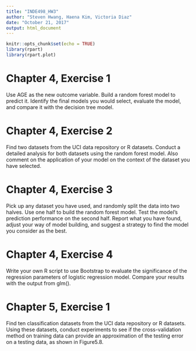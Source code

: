 ```yaml
---
title: "INDE498_HW3"
author: "Steven Hwang, Haena Kim, Victoria Diaz"
date: "October 21, 2017"
output: html_document
---
```


```r
knitr::opts_chunk$set(echo = TRUE)
library(rpart)
library(rpart.plot)

```

# Chapter 4, Exercise 1
Use AGE as the new outcome variable. Build a random forest model to predict it. Identify the final models you would select, evaluate the model, and compare it with the decision tree model. 

# Chapter 4, Exercise 2
Find two datasets from the UCI data repository or R datasets. Conduct a detailed analysis for both datasets using the random forest model. Also comment on the application of your model on the context of the dataset you have selected. 

# Chapter 4, Exercise 3
Pick up any dataset you have used, and randomly split the data into two halves. Use one half to build the random forest model. Test the model's prediction performance on the second half. Report what you have found, adjust your way of model building, and suggest a strategy to find the model you consider as the best.

# Chapter 4, Exercise 4
Write your own R script to use Bootstrap to evaluate the significance of the regression parameters of logistic regression model. Compare your results with the output from glm().

# Chapter 5, Exercise 1
Find ten classification datasets from the UCI data repository or R datasets. Using these datasets, conduct experiments to see if the cross-validation method on training data can provide an approximation of the testing error on a testing data, as shown in Figure5.8. 